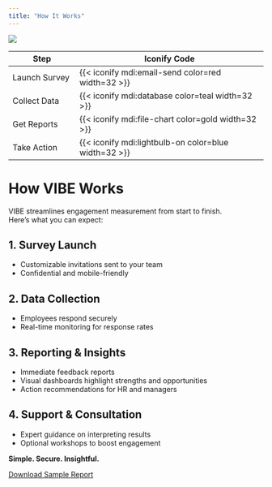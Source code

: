 ```yaml
---
title: "How It Works"
---
```


![](img/factory2.webp)

| Step             | Iconify Code                                      |
|------------------|---------------------------------------------------|
| Launch Survey    | {{< iconify mdi:email-send color=red width=32 >}} |
| Collect Data     | {{< iconify mdi:database color=teal width=32 >}}  |
| Get Reports      | {{< iconify mdi:file-chart color=gold width=32 >}}|
| Take Action      | {{< iconify mdi:lightbulb-on color=blue width=32 >}}|

# How VIBE Works

VIBE streamlines engagement measurement from start to finish.  
Here’s what you can expect:

## 1. Survey Launch
- Customizable invitations sent to your team
- Confidential and mobile-friendly

## 2. Data Collection
- Employees respond securely
- Real-time monitoring for response rates

## 3. Reporting & Insights
- Immediate feedback reports
- Visual dashboards highlight strengths and opportunities
- Action recommendations for HR and managers

## 4. Support & Consultation
- Expert guidance on interpreting results
- Optional workshops to boost engagement

::: {.callout-note}
**Simple. Secure. Insightful.**
:::

[Download Sample Report](#){.btn .btn-danger}